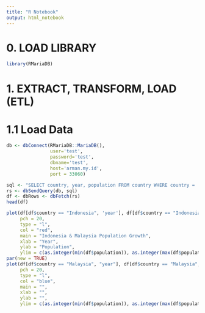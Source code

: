 ---
title: "R Notebook"
output: html_notebook
---

# 0. LOAD LIBRARY

```{r}
library(RMariaDB)
```

# 1. EXTRACT, TRANSFORM, LOAD (ETL)

# 1.1 Load Data

```{r}
db <- dbConnect(RMariaDB::MariaDB(), 
                user='test',
                password='test',
                dbname='test', 
                host='arman.my.id',
                port = 33060)

```

```{r}
sql <- "SELECT country, year, population FROM country WHERE country = 'indonesia'OR country = 'malaysia' ORDER BY year"
rs <- dbSendQuery(db, sql)
df <- dbRows <- dbFetch(rs)
head(df)
```

```{r}
plot(df[df$country == "Indonesia", 'year'], df[df$country == "Indonesia", "population"],
     pch = 20,
     type = "l",
     col = "red",
     main = "Indonesia & Malaysia Population Growth",
     xlab = "Year",
     ylab = "Population",
     ylim = c(as.integer(min(df$population)), as.integer(max(df$population))))
par(new = TRUE)
plot(df[df$country == "Malaysia", "year"], df[df$country == "Malaysia", "population"],
     pch = 20,
     type = "l",
     col = "blue",
     main = "",
     xlab = "",
     ylab = "",
     ylim = c(as.integer(min(df$population)), as.integer(max(df$population))))
```

